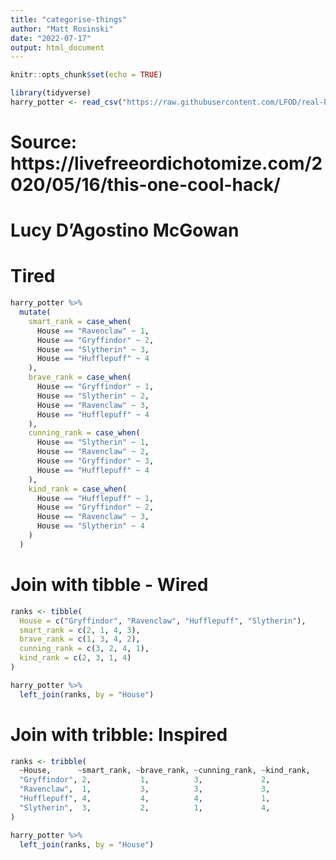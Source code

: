 ```yaml
---
title: "categorise-things"
author: "Matt Rosinski"
date: "2022-07-17"
output: html_document
---
```


```r
knitr::opts_chunk$set(echo = TRUE)
```

```r
library(tidyverse)
harry_potter <- read_csv("https://raw.githubusercontent.com/LFOD/real-blog/master/static/data/harry-potter.csv")

```

# Source: https://livefreeordichotomize.com/2020/05/16/this-one-cool-hack/
# Lucy D'Agostino McGowan

# Tired
```r
harry_potter %>%
  mutate(
    smart_rank = case_when(
      House == "Ravenclaw" ~ 1,
      House == "Gryffindor" ~ 2,
      House == "Slytherin" ~ 3,
      House == "Hufflepuff" ~ 4
    ),
    brave_rank = case_when(
      House == "Gryffindor" ~ 1,
      House == "Slytherin" ~ 2,
      House == "Ravenclaw" ~ 3,
      House == "Hufflepuff" ~ 4
    ),
    cunning_rank = case_when(
      House == "Slytherin" ~ 1,
      House == "Ravenclaw" ~ 2,
      House == "Gryffindor" ~ 3,
      House == "Hufflepuff" ~ 4
    ),
    kind_rank = case_when(
      House == "Hufflepuff" ~ 1,
      House == "Gryffindor" ~ 2,
      House == "Ravenclaw" ~ 3,
      House == "Slytherin" ~ 4
    )
  )
```

# Join with tibble - Wired
```r
ranks <- tibble(
  House = c("Gryffindor", "Ravenclaw", "Hufflepuff", "Slytherin"),
  smart_rank = c(2, 1, 4, 3),
  brave_rank = c(1, 3, 4, 2),
  cunning_rank = c(3, 2, 4, 1),
  kind_rank = c(2, 3, 1, 4)
)

harry_potter %>%
  left_join(ranks, by = "House")
```

# Join with tribble: Inspired
```r
ranks <- tribble(
  ~House,      ~smart_rank, ~brave_rank, ~cunning_rank, ~kind_rank,
  "Gryffindor", 2,           1,          3,             2,
  "Ravenclaw",  1,           3,          3,             3,
  "Hufflepuff", 4,           4,          4,             1,
  "Slytherin",  3,           2,          1,             4,
)

harry_potter %>%
  left_join(ranks, by = "House") 
```

